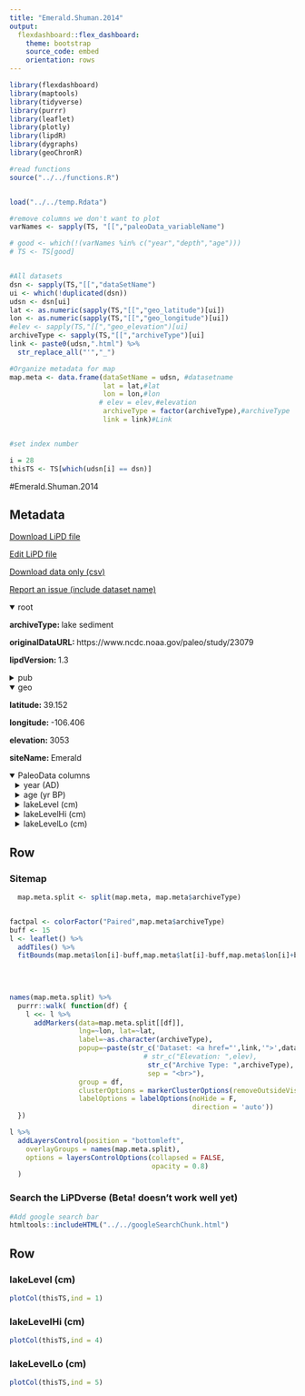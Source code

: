 ```yaml
---
title: "Emerald.Shuman.2014"
output: 
  flexdashboard::flex_dashboard:
    theme: bootstrap
    source_code: embed
    orientation: rows
---
```


```r
library(flexdashboard)
library(maptools)
library(tidyverse)
library(purrr)
library(leaflet)
library(plotly)
library(lipdR)
library(dygraphs)
library(geoChronR)

#read functions
source("../../functions.R")


load("../../temp.Rdata")

#remove columns we don't want to plot
varNames <- sapply(TS, "[[","paleoData_variableName")

# good <- which(!(varNames %in% c("year","depth","age")))
# TS <- TS[good]


#All datasets
dsn <- sapply(TS,"[[","dataSetName")
ui <- which(!duplicated(dsn))
udsn <- dsn[ui]
lat <- as.numeric(sapply(TS,"[[","geo_latitude")[ui])
lon <- as.numeric(sapply(TS,"[[","geo_longitude")[ui])
#elev <- sapply(TS,"[[","geo_elevation")[ui]
archiveType <- sapply(TS,"[[","archiveType")[ui]
link <- paste0(udsn,".html") %>% 
  str_replace_all("'","_")

#Organize metadata for map
map.meta <- data.frame(dataSetName = udsn, #datasetname
                       lat = lat,#lat
                       lon = lon,#lon
                      # elev = elev,#elevation
                       archiveType = factor(archiveType),#archiveType
                       link = link)#Link


#set index number

i = 28
thisTS <- TS[which(udsn[i] == dsn)]
```
#Emerald.Shuman.2014

Metadata {.sidebar}
-------------------------------------
[Download LiPD file](Emerald.Shuman.2014.lpd)
            

[Edit LiPD file](http://lipd.net/playground?source=http://lipdverse.org/wNAm0_1_0/Emerald.Shuman.2014.lpd)
            

[Download data only (csv)](Emerald.Shuman.2014.csv)
            

[Report an issue (include dataset name)](https://github.com/nickmckay/LiPDverse/issues)

<details open style="margin-left: 0px">
<summary>root</summary>
<p style="margin-left: 0px"><strong>archiveType: </strong>lake sediment
<p style="margin-left: 0px"><strong>originalDataURL: </strong>https://www.ncdc.noaa.gov/paleo/study/23079
<p style="margin-left: 0px"><strong>lipdVersion: </strong>1.3
</details>
<details>
<summary>pub</summary>
<details style="margin-left: 10px">
<summary>pub1</summary>
<p style="margin-left: 10px"><strong>citeKey: </strong>shuman2014anorthsouthmoisturedipole
<p style="margin-left: 10px"><strong>journal: </strong>Rocky Mountain Geology
<p style="margin-left: 10px"><strong>volume: </strong>49
<p style="margin-left: 10px"><strong>pages: </strong>33-49
<p style="margin-left: 10px"><strong>pubYear: </strong>2014
<p style="margin-left: 10px"><strong>title: </strong>A north-south moisture dipole at multi-century scales in the Central and Southern Rocky Mountains, U.S.A., during the late Holocene
</details>
</details>
<details open style="margin-left: 0px">
<summary>geo</summary>
<p style="margin-left: 0px"><strong>latitude: </strong>39.152
<p style="margin-left: 0px"><strong>longitude: </strong>-106.406
<p style="margin-left: 0px"><strong>elevation: </strong>3053
<p style="margin-left: 0px"><strong>siteName: </strong>Emerald
</details>
<details open>
<summary>PaleoData columns</summary>
<details style="margin-left: 10px">
<summary>year (AD)</summary>
<p style="margin-left: 10px"><strong>TSid: </strong>WEBa2b39020
<p style="margin-left: 10px"><strong>variableName: </strong>year
<p style="margin-left: 10px"><strong>units: </strong>AD
<p style="margin-left: 10px"><strong>description: </strong>Year AD
</details>
<details style="margin-left: 10px">
<summary>age (yr BP)</summary>
<p style="margin-left: 10px"><strong>TSid: </strong>WEB2938a129
<p style="margin-left: 10px"><strong>variableName: </strong>age
<p style="margin-left: 10px"><strong>units: </strong>yr BP
<p style="margin-left: 10px"><strong>description: </strong>Years before present (1950) yr BP
</details>
<details style="margin-left: 10px">
<summary>lakeLevel (cm)</summary>
<p style="margin-left: 10px"><strong>TSid: </strong>GHa731d22a
<p style="margin-left: 10px"><strong>variableName: </strong>lakeLevel
<p style="margin-left: 10px"><strong>units: </strong>cm
<p style="margin-left: 10px"><strong>description: </strong>Multi-core sediment stratigraphy constrains lake elevation
<p style="margin-left: 10px"><strong>useInGlobalTemperatureAnalysis: </strong>TRUE
<details>
<summary>interpretation</summary>
<details style="margin-left: 20px">
<summary>1</summary>
<p style="margin-left: 20px"><strong>direction: </strong>negative
<p style="margin-left: 20px"><strong>interpDirection: </strong>negative
<p style="margin-left: 20px"><strong>local: </strong>TRUE
<p style="margin-left: 20px"><strong>scope: </strong>climate
<p style="margin-left: 20px"><strong>seasonality: </strong>annual
<p style="margin-left: 20px"><strong>variable: </strong>M
<p style="margin-left: 20px"><strong>variableDetail: </strong>effective
</details>
</details>
</details>
<details style="margin-left: 10px">
<summary>lakeLevelHi (cm)</summary>
<p style="margin-left: 10px"><strong>TSid: </strong>GHe8a2f7a0
<p style="margin-left: 10px"><strong>variableName: </strong>lakeLevelHi
<p style="margin-left: 10px"><strong>units: </strong>cm
<p style="margin-left: 10px"><strong>description: </strong>Multi-core sediment stratigraphy constrains lake elevation
<p style="margin-left: 10px"><strong>useInGlobalTemperatureAnalysis: </strong>FALSE
<details>
<summary>interpretation</summary>
<details style="margin-left: 20px">
<summary>1</summary>
<p style="margin-left: 20px"><strong>direction: </strong>negative
<p style="margin-left: 20px"><strong>interpDirection: </strong>negative
<p style="margin-left: 20px"><strong>scope: </strong>climate
<p style="margin-left: 20px"><strong>seasonality: </strong>annual
<p style="margin-left: 20px"><strong>variableDetail: </strong>effective
</details>
</details>
</details>
<details style="margin-left: 10px">
<summary>lakeLevelLo (cm)</summary>
<p style="margin-left: 10px"><strong>TSid: </strong>GHcb285767
<p style="margin-left: 10px"><strong>variableName: </strong>lakeLevelLo
<p style="margin-left: 10px"><strong>units: </strong>cm
<p style="margin-left: 10px"><strong>description: </strong>Multi-core sediment stratigraphy constrains lake elevation
<p style="margin-left: 10px"><strong>useInGlobalTemperatureAnalysis: </strong>FALSE
<details>
<summary>interpretation</summary>
<details style="margin-left: 20px">
<summary>1</summary>
<p style="margin-left: 20px"><strong>direction: </strong>negative
<p style="margin-left: 20px"><strong>interpDirection: </strong>negative
<p style="margin-left: 20px"><strong>scope: </strong>climate
<p style="margin-left: 20px"><strong>seasonality: </strong>annual
<p style="margin-left: 20px"><strong>variableDetail: </strong>effective
</details>
</details>
</details>

Row {.tabset .tabset-fade}
-----------------------------------------------------------------------

### Sitemap

```r
  map.meta.split <- split(map.meta, map.meta$archiveType)


factpal <- colorFactor("Paired",map.meta$archiveType)
buff <- 15
l <- leaflet() %>% 
  addTiles() %>% 
  fitBounds(map.meta$lon[i]-buff,map.meta$lat[i]-buff,map.meta$lon[i]+buff,map.meta$lat[i]+buff)
  

  
  
names(map.meta.split) %>%
  purrr::walk( function(df) {
    l <<- l %>%
      addMarkers(data=map.meta.split[[df]],
                 lng=~lon, lat=~lat,
                 label=~as.character(archiveType),
                 popup=~paste(str_c('Dataset: <a href="',link,'">',dataSetName,'</a>'),
                                 # str_c("Elevation: ",elev),
                                  str_c("Archive Type: ",archiveType),
                                  sep = "<br>"),
                 group = df,
                 clusterOptions = markerClusterOptions(removeOutsideVisibleBounds = F),
                 labelOptions = labelOptions(noHide = F,
                                             direction = 'auto'))
  })

l %>%
  addLayersControl(position = "bottomleft",
    overlayGroups = names(map.meta.split),
    options = layersControlOptions(collapsed = FALSE,
                                   opacity = 0.8)
  )
```

### Search the LiPDverse (Beta! doesn't work well yet)
```r
#Add google search bar
htmltools::includeHTML("../../googleSearchChunk.html")
```


Row {.tabset .tabset-fade}
-----------------------------------------------------------------------

### lakeLevel (cm)
```r
plotCol(thisTS,ind = 1)
```

### lakeLevelHi (cm)
```r
plotCol(thisTS,ind = 4)
```

### lakeLevelLo (cm)
```r
plotCol(thisTS,ind = 5)
```
